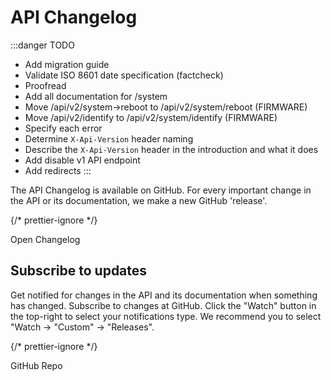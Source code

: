 
# API Changelog

:::danger TODO

-   Add migration guide
-   Validate ISO 8601 date specification (factcheck)
-   Proofread
-   Add all documentation for /system
-   Move /api/v2/system->reboot to /api/v2/system/reboot (FIRMWARE)
-   Move /api/v2/identify to /api/v2/system/identify (FIRMWARE)
-   Specify each error
-   Determine `X-Api-Version` header naming
-   Describe the `X-Api-Version` header in the introduction and what it does
-   Add disable v1 API endpoint
-   Add redirects
    :::

The API Changelog is available on GitHub. For every important change in the API or its documentation, we make a new GitHub 'release'.

{/* prettier-ignore */}
<Link className='button button--primary' to='https://github.com/homewizard/api-documentation/releases'>Open Changelog</Link>

## Subscribe to updates

Get notified for changes in the API and its documentation when something has changed. Subscribe to changes at GitHub. Click the "Watch" button in the top-right to select your notifications type. We recommend you to select "Watch → "Custom" → "Releases".

{/* prettier-ignore */}
<Link className='button button--primary' to='https://github.com/homewizard/api-documentation'>GitHub Repo</Link>
